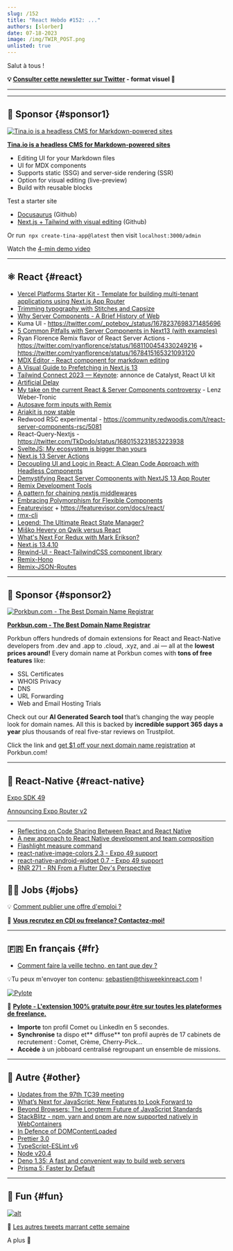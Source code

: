 ```yaml
---
slug: /152
title: "React Hebdo #152: ..."
authors: [slorber]
date: 07-18-2023
image: /img/TWIR_POST.png
unlisted: true
---
```


Salut à tous !

<Todo />

<!-- truncate -->

**💡 [Consulter cette newsletter sur Twitter](https://slo.im/thread) - format visuel 🎨**

---


<Support />

---

## 💸 Sponsor {#sponsor1}

[![Tina.io is a headless CMS for Markdown-powered sites](/emails/issues/140/tinacms.jpg)](https://tina.io/?utm_source=newsletter&utm_term=this-week-in-react)

**[Tina.io is a headless CMS for Markdown-powered sites](https://tina.io/?utm_source=newsletter&utm_term=this-week-in-react)**

- Editing UI for your Markdown files
- UI for MDX components
- Supports static (SSG) and server-side rendering (SSR)
- Option for visual editing (live-preview)
- Build with reusable blocks

Test a starter site

- [Docusaurus](https://github.com/tinacms/tinasaurus) (Github)
- [Next.js + Tailwind with visual editing](https://github.com/tinacms/tina-cloud-starter) (Github)

Or run  `npx create-tina-app@latest` then visit `localhost:3000/admin`

Watch the [4-min demo video](https://www.youtube.com/watch?v=zRkeKSZjlyw)

---

## ⚛️ React {#react}

- [Vercel Platforms Starter Kit - Template for building multi-tenant applications using Next.js App Router](https://vercel.com/blog/platforms-starter-kit)
- [Trimming typography with Stitches and Capsize](https://www.skovy.dev/blog/using-capsize-with-stitches)
- [Why Server Components - A Brief History of Web](https://www.perssondennis.com/articles/why-server-components-a-brief-history-of-web)
- Kuma UI - https://twitter.com/_poteboy_/status/1678237698371485696
- [5 Common Pitfalls with Server Components in Next13 (with examples)](https://www.propelauth.com/post/5-common-pitfalls-with-server-components-in-next13-with-examples)
- Ryan Florence Remix flavor of React Server Actions - https://twitter.com/ryanflorence/status/1681100454330249216 + https://twitter.com/ryanflorence/status/1678415165321093120
- [MDX Editor - React component for markdown editing](https://mdxeditor.dev/)
- [A Visual Guide to Prefetching in Next.js 13](https://www.builder.io/blog/prefetching-nextjs-visual-guide)
- [Tailwind Connect 2023 — Keynote](https://www.youtube.com/watch?v=CLkxRnRQtDE): annonce de Catalyst, React UI kit
- [Artificial Delay](https://buildui.com/recipes/artificial-delay)
- [My take on the current React & Server Components controversy](https://phryneas.de/react-server-components-controversy) - Lenz Weber-Tronic
- [Autosave form inputs with Remix](https://www.jacobparis.com/content/remix-form-autosave)
- [Ariakit is now stable](https://newsletter.ariakit.org/p/stable)
- Redwood RSC experimental - https://community.redwoodjs.com/t/react-server-components-rsc/5081
- React-Query-Nextjs - https://twitter.com/TkDodo/status/1680153231853223938
- [SvelteJS: My ecosystem is bigger than yours](https://hackmd.io/@roguegpu/r1RKQMdt3)
- [Next.js 13 Server Actions](https://www.thisdot.co/blog/next-js-13-server-actions/)
- [Decoupling UI and Logic in React: A Clean Code Approach with Headless Components](https://itnext.io/decoupling-ui-and-logic-in-react-a-clean-code-approach-with-headless-components-82e46b5820c)
- [Demystifying React Server Components with NextJS 13 App Router](https://demystifying-rsc.vercel.app/)
- [Remix Development Tools](https://twitter.com/AlemTuzlak59192/status/1680538200702369794)
- [A pattern for chaining nextjs middlewares](https://raphael.badia.cc/posts/a-pattern-for-chaining-middlewares)
- [Embracing Polymorphism for Flexible Components](https://brightinventions.pl/blog/embracing-polymorphism-for-flexible-components/)
- [Featurevisor](https://github.com/fahad19/featurevisor) + https://featurevisor.com/docs/react/
- [rmx-cli](https://github.com/kiliman/rmx-cli)
- [Legend: The Ultimate React State Manager?](https://www.youtube.com/watch?v=E4TH77SMOG8)
- [Miško Hevery on Qwik versus React](https://www.youtube.com/watch?v=GHsO0t1_P0M)
- [What's Next For Redux with Mark Erikson?](https://www.youtube.com/watch?v=n5FK8_EXcbs)
- [Next.js 13.4.10](https://github.com/vercel/next.js/releases/tag/v13.4.10)
- [Rewind-UI - React-TailwindCSS component library](https://rewind-ui.dev/)
- [Remix-Hono](https://github.com/sergiodxa/remix-hono)
- [Remix-JSON-Routes](https://github.com/brophdawg11/remix-json-routes)

<Todo />

<SubscribeFormEmbed placement="middle" />

---

## 💸 Sponsor {#sponsor2}

[![Porkbun.com - The Best Domain Name Registrar](/emails/issues/150/porkbun.png)](https://porkbun.com/?coupon=TWIREACT&utm_source=TWIREACT&utm_medium=Newsletter&utm_campaign=twirjune2023)

**[Porkbun.com - The Best Domain Name Registrar](https://porkbun.com/?coupon=TWIREACT&utm_source=TWIREACT&utm_medium=Newsletter&utm_campaign=twirjune2023)**

Porkbun offers hundreds of domain extensions for React and React-Native developers from .dev and .app to .cloud, .xyz, and .ai — all at the **lowest prices around!** Every domain name at Porkbun comes with **tons of free features** like:

- SSL Certificates
- WHOIS Privacy
- DNS
- URL Forwarding
- Web and Email Hosting Trials

Check out our **AI Generated Search tool** that’s changing the way people look for domain names. All this is backed by **incredible support 365 days a year** plus thousands of real five-star reviews on Trustpilot.

Click the link and [get $1 off your next domain name registration](https://porkbun.com/?coupon=TWIREACT&utm_source=TWIREACT&utm_medium=Newsletter&utm_campaign=twirjune2023) at Porkbun.com!

---

## 📱 React-Native {#react-native}

[Expo SDK 49](https://blog.expo.dev/expo-sdk-49-c6d398cdf740)

[Announcing Expo Router v2](https://blog.expo.dev/introducing-expo-router-v2-3850fd5c3ca1)

---

- [Reflecting on Code Sharing Between React and React Native](https://matthewwolfe.github.io/blog/code-sharing-react-and-react-native)
- [A new approach to React Native development and team composition](https://itnext.io/a-new-approach-to-react-native-development-and-team-composition-d6e3e3eb5184)
- [Flashlight measure command](https://twitter.com/almouro/status/1676202443346944000)
- [react-native-image-colors 2.3 - Expo 49 support](https://github.com/osamaqarem/react-native-image-colors)
- [react-native-android-widget 0.7 - Expo 49 support](https://github.com/sAleksovski/react-native-android-widget)
- [RNR 271 - RN From a Flutter Dev's Perspective](https://reactnativeradio.com/episodes/rnr-271-rn-from-a-flutter-devs-perspective)

## 🧑‍💻 Jobs {#jobs}

<Todo />

💡 [Comment publier une offre d'emploi ?](https://thisweekinreact.com/fr/sponsor)

🏢 **[Vous recrutez en CDI ou freelance? Contactez-moi!](https://qq4ph6n1rk0.typeform.com/to/qjSZ38dQ#email={{subscriber.email_address}})**

---

## 🇫🇷 En français {#fr}

- [Comment faire la veille techno, en tant que dev ?](https://www.youtube.com/watch?v=zED1-b3UJE8)

💡Tu peux m'envoyer ton contenu: [sebastien@thisweekinreact.com](mailto:sebastien@thisweekinreact.com?subject=Contenu%20en%20fran%C3%A7ais) !

[![Pylote](/emails/issues/149/pylote.jpg)](https://pylote.io/?utm_source=newsletter&utm_medium=insert&utm_campaign=sebastienl)

💸 **[Pylote - L'extension 100% gratuite pour être sur toutes les plateformes de freelance.](https://pylote.io/?utm_source=newsletter&utm_medium=insert&utm_campaign=sebastienl)**

- **Importe** ton profil Comet ou LinkedIn en 5 secondes.
- **Synchronise** ta dispo et** diffuse** ton profil auprès de 17 cabinets de recrutement : Comet, Crème, Cherry-Pick...
- **Accède** à un jobboard centralisé regroupant un ensemble de missions.

---

## 🔀 Autre {#other}

- [Updates from the 97th TC39 meeting](https://dev.to/hemanth/updates-from-the-97th-tc39-meeting-1cnj)
- [What’s Next for JavaScript: New Features to Look Forward to](https://thenewstack.io/whats-next-for-javascript-new-features-to-look-forward-to/)
- [Beyond Browsers: The Longterm Future of JavaScript Standards](https://thenewstack.io/beyond-browsers-the-longterm-future-of-javascript-standards/)
- [StackBlitz - npm, yarn and pnpm are now supported natively in WebContainers](https://blog.stackblitz.com/posts/announcing-native-package-manager-support/)
- [In Defence of DOMContentLoaded](https://csswizardry.com/2023/07/in-defence-of-domcontentloaded/)
- [Prettier 3.0](https://prettier.io/blog/2023/07/05/3.0.0.html)
- [TypeScript-ESLint v6](https://typescript-eslint.io/blog/announcing-typescript-eslint-v6/)
- [Node v20.4](https://nodejs.org/en/blog/release/v20.4.0)
- [Deno 1.35: A fast and convenient way to build web servers](https://deno.com/blog/v1.35)
- [Prisma 5: Faster by Default](https://www.prisma.io/blog/prisma-5-f66prwkjx72s)

---

## 🤭 Fun {#fun}

<Todo />

[![alt](/emails/issues/122/meme.jpg)](https://twitter.com/TODOTODOTODOTODOTODOTODOTODOTODOTODOTODO)

🤣 [Les autres tweets marrant cette semaine](https://twitter.com/TODOTODOTODOTODOTODOTODOTODOTODOTODOTODO)

A plus 👋
